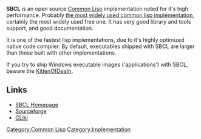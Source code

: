 '''SBCL''' is an open source [[Common Lisp]] implementation noted for it's high performance. Probably [http://www.lispforum.com/viewtopic.php?f=2&t=140 the most widely used common lisp implementation], certainly the most widely used free one. It has very good library and tools support, and good documentation.

It is one of the fastest lisp implementations, due to it's highly optimized native code compiler. By default, executables shipped with SBCL are larger than those built with other implementations. 

If you try to ship Windows executable images ('applications') with SBCL, beware the [[KittenOfDeath]].

== Links ==

* [http://www.sbcl.org/ SBCL Homepage]
* [http://sourceforge.net/projects/sbcl/ Sourceforge]
* [http://www.cliki.net/SBCL CLiki]


[[Category:Common Lisp]]
[[Category:Implementation]]